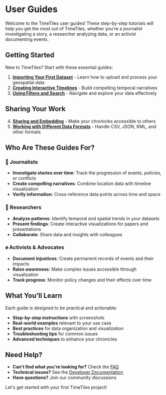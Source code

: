 # User Guides

Welcome to the TimeTiles user guides! These step-by-step tutorials will help you get the most out of TimeTiles, whether you're a journalist investigating a story, a researcher analyzing data, or an activist documenting events.

## Getting Started

New to TimeTiles? Start with these essential guides:

1. **[Importing Your First Dataset](./importing-data)** - Learn how to upload and process your geospatial data
2. **[Creating Interactive Timelines](./creating-timelines)** - Build compelling temporal narratives
3. **[Using Filters and Search](./using-filters)** - Navigate and explore your data effectively

## Sharing Your Work

4. **[Sharing and Embedding](./sharing)** - Make your chronicles accessible to others
5. **[Working with Different Data Formats](./data-formats)** - Handle CSV, JSON, KML, and other formats

## Who Are These Guides For?

### 📰 Journalists

- **Investigate stories over time**: Track the progression of events, policies, or conflicts
- **Create compelling narratives**: Combine location data with timeline visualization
- **Verify information**: Cross-reference data points across time and space

### 🔬 Researchers

- **Analyze patterns**: Identify temporal and spatial trends in your datasets
- **Present findings**: Create interactive visualizations for papers and presentations
- **Collaborate**: Share data and insights with colleagues

### ✊ Activists & Advocates

- **Document injustices**: Create permanent records of events and their impacts
- **Raise awareness**: Make complex issues accessible through visualization
- **Track progress**: Monitor policy changes and their effects over time

## What You'll Learn

Each guide is designed to be practical and actionable:

- **Step-by-step instructions** with screenshots
- **Real-world examples** relevant to your use case
- **Best practices** for data organization and visualization
- **Troubleshooting tips** for common issues
- **Advanced techniques** to enhance your chronicles

## Need Help?

- **Can't find what you're looking for?** Check the [FAQ](/getting-started/faq)
- **Technical issues?** See the [Developer Documentation](/developers)
- **Have questions?** Join our community discussions

Let's get started with your first TimeTiles project!
